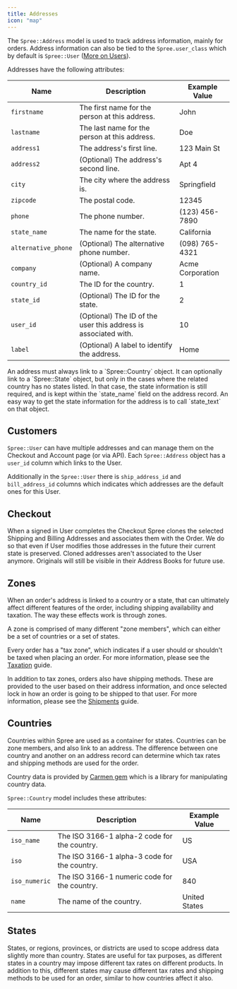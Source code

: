 ```yaml
---
title: Addresses
icon: "map"
---
```


The `Spree::Address` model is used to track address information, mainly for orders. Address information can also be tied to the `Spree.user_class` which by default is `Spree::User` ([More on Users](users)).

Addresses have the following attributes:

| Name               | Description                           | Example Value       |
|--------------------|---------------------------------------|---------------------|
| `firstname`        | The first name for the person at this address. | John               |
| `lastname`         | The last name for the person at this address.  | Doe                |
| `address1`         | The address's first line.             | 123 Main St         |
| `address2`         | (Optional) The address's second line.            | Apt 4               |
| `city`             | The city where the address is.        | Springfield         |
| `zipcode`          | The postal code.                      | 12345               |
| `phone`            | The phone number.                     | (123) 456-7890      |
| `state_name`       | The name for the state.               | California          |
| `alternative_phone`| (Optional) The alternative phone number.         | (098) 765-4321      |
| `company`          | (Optional) A company name.                       | Acme Corporation    |
| `country_id`        | The ID for the country.                | 1                   |
| `state_id`          | (Optional) The ID for the state.                  | 2                   |
| `user_id`            | (Optional) The ID of the user this address is associated with. | 10                  |
| `label`             | (Optional) A label to identify the address. | Home               |




<Note>
An address must always link to a `Spree::Country` object. It can optionally link to a `Spree::State` object, but only in the cases where the related country has no states listed. In that case, the state information is still required, and is kept within the `state_name` field on the address record. An easy way to get the state information for the address is to call `state_text` on that object.
</Note>

## Customers

`Spree::User` can have multiple addresses and can manage them on the Checkout and Account page (or via API). Each `Spree::Address` object has a `user_id` column which links to the User.

Additionally in the `Spree::User` there is `ship_address_id` and `bill_address_id` columns which indicates which addresses are the default ones for this User.

## Checkout

When a signed in User completes the Checkout Spree clones the selected Shipping and Billing Addresses and associates them with the Order. We do so that even if User modifies those addresses in the future their current state is preserved. Cloned addresses aren't associated to the User anymore. Originals will still be visible in their Address Books for future use.

## Zones

When an order's address is linked to a country or a state, that can ultimately affect different features of the order, including shipping availability and taxation. The way these effects work is through zones.

A zone is comprised of many different "zone members", which can either be a set of countries or a set of states.

Every order has a "tax zone", which indicates if a user should or shouldn't be taxed when placing an order. For more information, please see the [Taxation](taxation) guide.

In addition to tax zones, orders also have shipping methods. These are provided to the user based on their address information, and once selected lock in how an order is going to be shipped to that user. For more information, please see the [Shipments](shipments) guide.

## Countries

Countries within Spree are used as a container for states. Countries can be zone members, and also link to an address. The difference between one country and another on an address record can determine which tax rates and shipping methods are used for the order.

Country data is provided by [Carmen gem](https://github.com/carmen-ruby/carmen) which is a library for manipulating country data.

`Spree::Country` model includes these attributes:

| Name               | Description                           | Example Value       |
|--------------------|---------------------------------------|---------------------|
| `iso_name`        | The ISO 3166-1 alpha-2 code for the country. | US                  |
| `iso`              | The ISO 3166-1 alpha-3 code for the country. | USA                |
| `iso_numeric`      | The ISO 3166-1 numeric code for the country. | 840                |
| `name`             | The name of the country.               | United States      |

## States

States, or regions, provinces, or districts are used to scope address data slightly more than country. States are useful for tax purposes, as different states in a country may impose different tax rates on different products. In addition to this, different states may cause different tax rates and shipping methods to be used for an order, similar to how countries affect it also.

